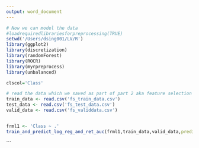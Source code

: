 ```yaml
---
output: word_document
---
```

```r
# Now we can model the data
#loadrequiredlibrariesforpreprocessing(TRUE)
setwd('/Users/dsing001/LV/R')
library(ggplot2)
library(discretization)
library(randomForest)
library(ROCR)
library(myrpreprocess)
library(unbalanced)

clscol='Class'

# read the data which we saved as part of part 2 aka feature selection
train_data <- read.csv('fs_train_data.csv')
test_data <- read.csv('fs_test_data.csv')
valid_data <- read.csv('fs_validdata.csv')


frml1 <- 'Class ~ .'
train_and_predict_log_reg_and_ret_auc(frml1,train_data,valid_data,predict_type='response')

```


```
